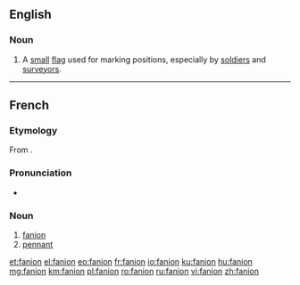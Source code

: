 ==English==

===Noun===
{{en-noun}}

# A [[small]] [[flag]] used for marking positions, especially by [[soldier]]s and [[surveyor]]s.

----

==French==

===Etymology===
From {{inh|fr|frm|feinion}}.

===Pronunciation===
* {{IPA|/fanjɔ̃/|lang=fr}}

===Noun===
{{fr-noun|m}}

# [[fanion#English|fanion]]
# [[pennant]]

[[et:fanion]]
[[el:fanion]]
[[eo:fanion]]
[[fr:fanion]]
[[io:fanion]]
[[ku:fanion]]
[[hu:fanion]]
[[mg:fanion]]
[[km:fanion]]
[[pl:fanion]]
[[ro:fanion]]
[[ru:fanion]]
[[vi:fanion]]
[[zh:fanion]]